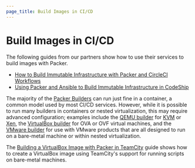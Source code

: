 ```yaml
---
page_title: Build Images in CI/CD
---
```


# Build Images in CI/CD

The following guides from our partners show how to use their services to build
images with Packer.

- [How to Build Immutable Infrastructure with Packer and CircleCI Workflows](https://circleci.com/blog/how-to-build-immutable-infrastructure-with-packer-and-circleci-workflows/)
- [Using Packer and Ansible to Build Immutable Infrastructure in CodeShip](https://blog.codeship.com/packer-ansible/)

The majority of the [Packer Builders](/packer/docs/builders) can run just fine in a
container, a common model used by most CI/CD services. However, while it is
possible to run many builders in containers or nested virtualization, this may
require advanced configuration; examples include the [QEMU
builder](/packer/plugins/builders/qemu) for
[KVM](https://www.linux-kvm.org/page/Main_Page) or
[Xen](https://www.xenproject.org/), the [VirtualBox
builder](/packer/plugins/builders/virtualbox) for OVA or OVF virtual machines, and the
[VMware builder](/packer/plugins/builders/vmware) for use with VMware products that are
all designed to run on a bare-metal machine or within nested virtualization.

The [Building a VirtualBox Image with Packer in
TeamCity](/packer/guides/packer-on-cicd/build-virtualbox-image) guide shows
how to create a VirtualBox image using TeamCity's support for running scripts
on bare-metal machines.
